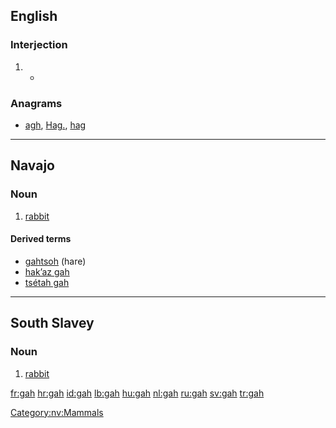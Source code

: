 ==English==

===Interjection===
{{en-interj}}

# {{non-gloss definition|Used to express [[exasperation]] or [[annoyance]].}}
#* {{quote-news|year=2009|date=January 20|author=Alison Godfrey|title=Coles, Woolworths and IGA workers vent about customers on Facebook|work=Herald Sun|quotee=Bronwyn Lovejoy|url=http://www.news.com.au//heraldsun/story/0,21985,24937069-661,00.html
|passage=“And stop calling it soccerball! '''gah'''! do any of the tickets say soccerball? no!“”}}

===Anagrams===
* [[agh#English|agh]], [[Hag.#English|Hag.]], [[hag#English|hag]]

----

==Navajo==
{{wikipedia|lang=nv}}
===Noun===
{{head|nv|noun}}

# [[rabbit]]

====Derived terms====
* [[gahtsoh]] (hare)
*[[hakʼaz gah]]
*[[tsétah gah]]

[[Category:nv:Mammals]]

----

==South Slavey==

===Noun===
{{head|xsl|noun}}

# [[rabbit]]

[[fr:gah]]
[[hr:gah]]
[[id:gah]]
[[lb:gah]]
[[hu:gah]]
[[nl:gah]]
[[ru:gah]]
[[sv:gah]]
[[tr:gah]]